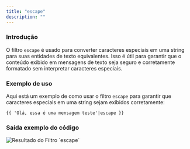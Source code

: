 ```yaml
---
title: "escape"
description: ""
---
```


### Introdução

O filtro `escape` é usado para converter caracteres especiais em uma string para suas entidades de texto equivalentes. Isso é útil para garantir que o conteúdo exibido em mensagens de texto seja seguro e corretamente formatado sem interpretar caracteres especiais.

### Exemplo de uso

Aqui está um exemplo de como usar o filtro `escape` para garantir que caracteres especiais em uma string sejam exibidos corretamente:

```twig
{{ 'Olá, essa é uma mensagem teste'|escape }}
```

### Saída exemplo do código

<img src="/escape.png" alt="Resultado do Filtro `escape`" />
